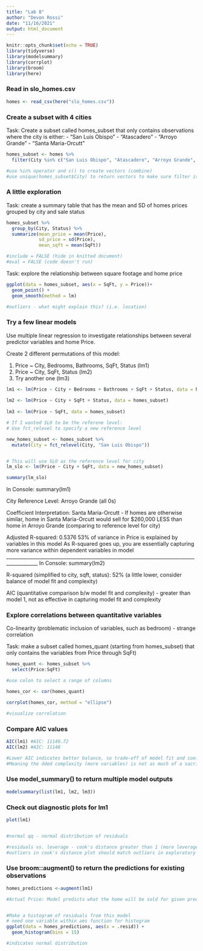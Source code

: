 ```yaml
---
title: "Lab 8"
author: "Devon Rossi"
date: "11/16/2021"
output: html_document
---
```


```r
knitr::opts_chunk$set(echo = TRUE)
library(tidyverse)
library(modelsummary)
library(corrplot)
library(broom)
library(here)
```

### Read in slo_homes.csv
```r
homes <- read_csv(here("slo_homes.csv"))
```

### Create a subset with 4 cities

Task: Create a subset called homes_subset that only contains observations where the city is either:
- "San Luis Obispo"
- "Atascadero"
- "Arroyo Grande"
- "Santa Maria-Orcutt"

```r
homes_subset <- homes %>% 
  filter(City %in% c("San Luis Obispo", "Atascadero", "Arroyo Grande", "Santa Maria-Orcutt"))

#use %in% operator and c() to create vectors (combine)
#use unique(homes_subset$City) to return vectors to make sure filter is correctly returning 4 cities
```

### A little exploration

Task: create a summary table that has the mean and SD of homes prices grouped by city and sale status

```r
homes_subset %>% 
  group_by(City, Status) %>% 
  summarize(mean_price = mean(Price),
            sd_price = sd(Price),
            mean_sqft = mean(SqFt))

#include = FALSE (hide in knitted document)
#eval = FALSE (code doesn't run)
```

Task: explore the relationship between square footage and home price
```r
ggplot(data = homes_subset, aes(x = SqFt, y = Price))+
  geom_point() +
  geom_smooth(method = lm)

#outliers - what might explain this? (i.e. location)
```





### Try a few linear models

Use multiple linear regression to investigate relationships between several predictor variables and home Price. 

Create 2 different permutations of this model:

(1) Price ~ City, Bedrooms, Bathrooms, SqFt, Status (lm1)
(2) Price ~ City, SqFt, Status (lm2)
(3) Try another one (lm3)

```r
lm1 <- lm(Price ~ City + Bedrooms + Bathrooms + SqFt + Status, data = homes_subset)
  
lm2 <- lm(Price ~ City + SqFt + Status, data = homes_subset)
  
lm3 <- lm(Price ~ SqFt, data = homes_subset)

# If I wanted SLO to be the referene level:
# Use fct_relevel to specify a new reference level

new_homes_subset <- homes_subset %>% 
  mutate(City = fct_relevel(City, "San Luis Obispo"))


# This will use SLO as the reference level for city
lm_slo <- lm(Price ~ City + SqFt, data = new_homes_subset)

summary(lm_slo)
```

In Console: summary(lm1)

City Reference Level: Arroyo Grande (all 0s)


Coefficient Interpretation:
Santa Maria-Orcutt - If homes are otherwise similar, home in Santa Maria-Orcutt would sell for $260,000 LESS than home in Arroyo Grande (comparing to reference level for city)

Adjusted R-squared:  0.5376 
53% of variance in Price is explained by variables in this model 
As R-squared goes up, you are essentially capturing more variance within dependent variables in model
___________________________________________________________________________________________
In Console: summary(lm2)

R-squared (simplified to city, sqft, status): 52% (a little lower, consider balance of model fit and complexity)

AIC (quantitative comparison b/w model fit and complexity) - greater than model 1, not as effective in capturing model fit and complexity



### Explore correlations between quantitative variables
Co-linearity (problematic inclusion of variables, such as bedroom) - strange correlation 

Task: make a subset called homes_quant (starting from homes_subset) that only contains the variables from Price through SqFt)

```r
homes_quant <- homes_subset %>% 
  select(Price:SqFt)

#use colon to select a range of columns

homes_cor <- cor(homes_quant)

corrplot(homes_cor, method = "ellipse")

#visualize correlation
```


### Compare AIC values
```r
AIC(lm1) #AIC: 11140.72
AIC(lm2) #AIC: 11148

#Lower AIC indicates better balance, so trade-off of model fit and coeff estimates for first model is still more efficient
#Meaning the dded complexity (more variables) is not as much of a sacrifice 
```
### Use model_summary() to return multiple model outputs

```r
modelsummary(list(lm1, lm2, lm3))
```


### Check out diagnostic plots for lm1
```r
plot(lm1)


#normal qq - normal distribution of residuals

#residuals vs. leverage - cook's distance greater than 1 (more leverage)
#outliers in cook's distance plot should match outliers in exploratory analysis
```



### Use broom::augment() to return the predictions for existing observations
```r
homes_predictions <-augment(lm1)

#Actual Price: Model predicts what the home will be sold for given predictor variables in model


#Make a histogram of residuals from this model
# need one variable within aes function for histogram
ggplot(data = homes_predictions, aes(x = .resid)) +
  geom_histogram(bins = 15)

#indicates normal distribution
```


